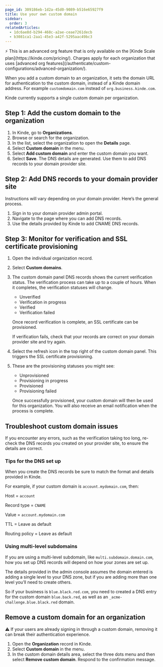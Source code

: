 ```yaml
---
page_id: 309186eb-1d2a-45d0-9089-b516e65927f9
title: Use your own custom domain
sidebar:
  order: 3
relatedArticles:
  - 1dc6ae8d-b294-468c-a2ae-ceae7261decb
  - b3081ca1-2aa1-45e3-a42f-5295aac49bc3
---
```


<aside type="upgrade">
⚡ This is an advanced org feature that is only available on the [Kinde Scale plan](https://kinde.com/pricing/). Charges apply for each organization that uses [advanced org features](/authenticate/custom-configurations/advanced-organization/).

</aside>

When you add a custom domain to an organization, it sets the domain URL for authentication to the custom domain, instead of a Kinde domain address. For example `customdomain.com` instead of `org.business.kinde.com`.

Kinde currently supports a single custom domain per organization.

## Step 1: Add the custom domain to the organization

1. In Kinde, go to **Organizations**.
2. Browse or search for the organization.
3. In the list, select the organization to open the **Details** page. 
4. Select **Custom domain** in the menu.
5. Select **Add custom domain** and enter the custom domain you want.
6. Select **Save**. The DNS details are generated. Use them to add DNS records to your domain provider site.

## Step 2: Add DNS records to your domain provider site

Instructions will vary depending on your domain provider. Here’s the general process. 

1. Sign in to your domain provider admin portal.
2. Navigate to the page where you can add DNS records. 
3. Use the details provided by Kinde to add CNAME DNS records.

## Step 3: Monitor for verification and SSL certificate provisioning

1. Open the individual organization record.
2. Select **Custom domains**.
3. The custom domain panel DNS records shows the current verification status. The verification process can take up to a couple of hours. When it completes, the verification statuses will change.
    - Unverified
    - Verification in progress
    - Verified
    - Verification failed
    
    Once record verification is complete, an SSL certificate can be provisioned. 
    
    If verification fails, check that your records are correct on your domain provider site and try again.
    
4. Select the refresh icon in the top right of the custom domain panel. This triggers the SSL certificate provisioning. 
5. These are the provisioning statuses you might see:
    - Unprovisioned
    - Provisioning in progress
    - Provisioned
    - Provisioning failed
    
    Once successfully provisioned, your custom domain will then be used for this organization. You will also receive an email notification when the process is complete.
    

## Troubleshoot custom domain issues

If you encounter any errors, such as the verification taking too long, re-check the DNS records you created on your provider site, to ensure the details are correct.

### Tips for the DNS set up

When you create the DNS records be sure to match the format and details provided in Kinde. 

For example, if your custom domain is `account.mydomain.com`, then:

Host = `account`

Record type = `CNAME`

Value = `account.mydomain.com`

TTL = Leave as default

Routing policy = Leave as default

### Using multi-level subdomains

If you are using a multi-level subdomain, like `multi.subdomain.domain.com`, how you set up DNS records will depend on how your zones are set up. 

The details provided in the admin console assumes the domain entered is adding a single level to your DNS zone, but if you are adding more than one level you’ll need to create others.

So if your business is `blue.black.red.com`, you need to created a DNS entry for the custom domain `blue.back.red`, as well as an `_acme-challenge.blue.black.red` domain.

## Remove a custom domain for an organization

<aside type="warning">
⚠️ If your users are already signing in through a custom domain, removing it can break their authentication experience.

</aside>

1. Open the **Organization** record in Kinde.
2. Select **Custom domain** in the menu.
3. In the custom domain details area, select the three dots menu and then select **Remove custom domain**. Respond to the confirmation message.
